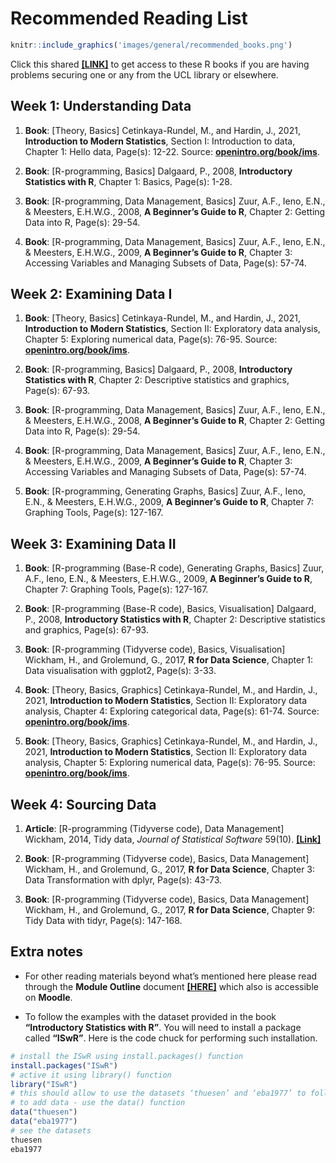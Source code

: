 # Recommended Reading List {-}

```r
knitr::include_graphics('images/general/recommended_books.png')
```

Click this shared [**[LINK]**](https://drive.google.com/drive/folders/15eDVrCi4uGPPenDP_dZWTNo7Y-A9gJ3z?usp=sharing) to get access to these R books if you are having problems securing one or any from the UCL library or elsewhere. 

## Week 1: Understanding Data {-}

1. **Book**: [Theory, Basics] Cetinkaya-Rundel, M., and Hardin, J., 2021, **Introduction to Modern Statistics**, Section I: Introduction to data, Chapter 1: Hello data, Page(s): 12-22. Source: [**openintro.org/book/ims**](https://openintro.org/book/ims).

2. **Book**: [R-programming, Basics] Dalgaard, P., 2008, **Introductory Statistics with R**, Chapter 1: Basics, Page(s): 1-28.

3. **Book**: [R-programming, Data Management, Basics] Zuur, A.F., Ieno, E.N., & Meesters, E.H.W.G., 2008, **A Beginner's Guide to R**, Chapter 2: Getting Data into R, Page(s): 29-54.

4. **Book**: [R-programming, Data Management, Basics] Zuur, A.F., Ieno, E.N., & Meesters, E.H.W.G.,  2009, **A Beginner's Guide to R**, Chapter 3: Accessing Variables and Managing Subsets of Data, Page(s): 57-74.

## Week 2: Examining Data I {-}

1. **Book**: [Theory, Basics] Cetinkaya-Rundel, M., and Hardin, J., 2021, **Introduction to Modern Statistics**, Section II: Exploratory data analysis, Chapter 5: Exploring numerical data, Page(s): 76-95. Source: [**openintro.org/book/ims**](https://openintro.org/book/ims).

2. **Book**: [R-programming, Basics] Dalgaard, P., 2008, **Introductory Statistics with R**, Chapter 2: Descriptive statistics and graphics, Page(s): 67-93.

3. **Book**: [R-programming, Data Management, Basics] Zuur, A.F., Ieno, E.N., & Meesters, E.H.W.G., 2008, **A Beginner's Guide to R**, Chapter 2: Getting Data into R, Page(s): 29-54.

4. **Book**: [R-programming, Data Management, Basics] Zuur, A.F., Ieno, E.N., & Meesters, E.H.W.G.,  2009, **A Beginner's Guide to R**, Chapter 3: Accessing Variables and Managing Subsets of Data, Page(s): 57-74.

5. **Book**: [R-programming, Generating Graphs, Basics] Zuur, A.F., Ieno, E.N., & Meesters, E.H.W.G.,  2009, **A Beginner's Guide to R**, Chapter 7: Graphing Tools, Page(s): 127-167.

## Week 3: Examining Data II {-}

1. **Book**: [R-programming (Base-R code), Generating Graphs, Basics] Zuur, A.F., Ieno, E.N., & Meesters, E.H.W.G.,  2009, **A Beginner's Guide to R**, Chapter 7: Graphing Tools, Page(s): 127-167.

2. **Book**: [R-programming (Base-R code), Basics, Visualisation] Dalgaard, P., 2008, **Introductory Statistics with R**, Chapter 2: Descriptive statistics and graphics, Page(s): 67-93.

3. **Book**: [R-programming (Tidyverse code), Basics, Visualisation] Wickham, H., and Grolemund, G., 2017, **R for Data Science**, Chapter 1: Data visualisation with ggplot2, Page(s): 3-33.

4. **Book**: [Theory, Basics, Graphics] Cetinkaya-Rundel, M., and Hardin, J., 2021, **Introduction to Modern Statistics**, Section II: Exploratory data analysis, Chapter 4: Exploring categorical data, Page(s): 61-74. Source: [**openintro.org/book/ims**](https://openintro.org/book/ims).

5. **Book**: [Theory, Basics, Graphics] Cetinkaya-Rundel, M., and Hardin, J., 2021, **Introduction to Modern Statistics**, Section II: Exploratory data analysis, Chapter 5: Exploring numerical data, Page(s): 76-95. Source: [**openintro.org/book/ims**](https://openintro.org/book/ims).

## Week 4: Sourcing Data {-}

1. **Article**: [R-programming (Tidyverse code), Data Management] Wickham, 2014, Tidy data, *Journal of Statistical Software* 59(10). [**[Link]**](http://www.jstatsoft.org/v59/i10/paper)

2. **Book**: [R-programming (Tidyverse code), Basics, Data Management] Wickham, H., and Grolemund, G., 2017, **R for Data Science**, Chapter 3: Data Transformation with dplyr, Page(s): 43-73.

3. **Book**: [R-programming (Tidyverse code), Basics, Data Management] Wickham, H., and Grolemund, G., 2017, **R for Data Science**, Chapter 9: Tidy Data with tidyr, Page(s): 147-168.

## Extra notes {-}

- For other reading materials beyond what's mentioned here please read through the **Module Outline** document [**[HERE]**](https://github.com/UCLPG-MSC-SGDS/POLS0008/raw/main/POLS0008%202022-23%20Module%20Outline%20-%20Updated.pdf) which also is accessible on **Moodle**.

- To follow the examples with the dataset provided in the book **"Introductory Statistics with R"**. You will need to install a package called **"ISwR"**. Here is the code chuck for performing such installation.

```r
# install the ISwR using install.packages() function
install.packages("ISwR")
# active it using library() function
library("ISwR")
# this should allow to use the datasets ‘thuesen’ and ‘eba1977’ to follow the examples in book
# to add data - use the data() function
data("thuesen")
data("eba1977")
# see the datasets
thuesen
eba1977
```